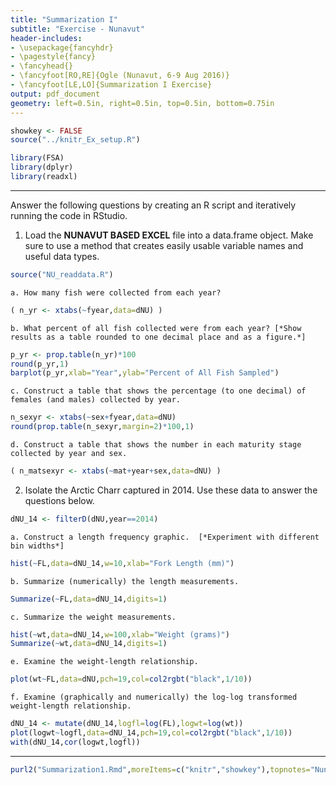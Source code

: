 ```yaml
---
title: "Summarization I"
subtitle: "Exercise - Nunavut"
header-includes:
- \usepackage{fancyhdr}
- \pagestyle{fancy}
- \fancyhead{}
- \fancyfoot[RO,RE]{Ogle (Nunavut, 6-9 Aug 2016)}
- \fancyfoot[LE,LO]{Summarization I Exercise}
output: pdf_document
geometry: left=0.5in, right=0.5in, top=0.5in, bottom=0.75in
---
```


```r
showkey <- FALSE
source("../knitr_Ex_setup.R")
```
```r
library(FSA)
library(dplyr)
library(readxl)
```

----

Answer the following questions by creating an R script and iteratively running the code in RStudio.

1. Load the **NUNAVUT BASED EXCEL** file into a data.frame object.  Make sure to use a method that creates easily usable variable names and useful data types.
```r
source("NU_readdata.R")
```

    a. How many fish were collected from each year?
```r
( n_yr <- xtabs(~fyear,data=dNU) )
```
    b. What percent of all fish collected were from each year? [*Show results as a table rounded to one decimal place and as a figure.*]
    
```r
p_yr <- prop.table(n_yr)*100
round(p_yr,1)
barplot(p_yr,xlab="Year",ylab="Percent of All Fish Sampled")
```

    c. Construct a table that shows the percentage (to one decimal) of females (and males) collected by year.
```r
n_sexyr <- xtabs(~sex+fyear,data=dNU)
round(prop.table(n_sexyr,margin=2)*100,1)
```
    d. Construct a table that shows the number in each maturity stage collected by year and sex.
```r
( n_matsexyr <- xtabs(~mat+year+sex,data=dNU) )
```

2. Isolate the Arctic Charr captured in 2014.  Use these data to answer the questions below.
```r
dNU_14 <- filterD(dNU,year==2014)
```
    a. Construct a length frequency graphic.  [*Experiment with different bin widths*]
```r
hist(~FL,data=dNU_14,w=10,xlab="Fork Length (mm)")
```

    b. Summarize (numerically) the length measurements.
```r
Summarize(~FL,data=dNU_14,digits=1)
```
    c. Summarize the weight measurements.
```r
hist(~wt,data=dNU_14,w=100,xlab="Weight (grams)")
Summarize(~wt,data=dNU_14,digits=1)
```
    e. Examine the weight-length relationship.
```r
plot(wt~FL,data=dNU,pch=19,col=col2rgbt("black",1/10))
```

    f. Examine (graphically and numerically) the log-log transformed weight-length relationship.
```r
dNU_14 <- mutate(dNU_14,logfl=log(FL),logwt=log(wt))
plot(logwt~logfl,data=dNU_14,pch=19,col=col2rgbt("black",1/10))
with(dNU_14,cor(logwt,logfl))
```

----

```r
purl2("Summarization1.Rmd",moreItems=c("knitr","showkey"),topnotes="Nunavut 6-9-Aug-16")
```

